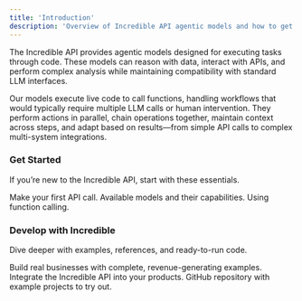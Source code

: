 ```yaml
---
title: 'Introduction'
description: 'Overview of Incredible API agentic models and how to get started'
---
```


The Incredible API provides agentic models designed for executing tasks through code. These models can reason with data, interact with APIs, and perform complex analysis while maintaining compatibility with standard LLM interfaces.

Our models execute live code to call functions, handling workflows that would typically require multiple LLM calls or human intervention. They perform actions in parallel, chain operations together, maintain context across steps, and adapt based on results—from simple API calls to complex multi-system integrations.

### Get Started

If you’re new to the Incredible API, start with these essentials.

<div style={{ display: 'grid', gridTemplateColumns: 'repeat(3, minmax(0, 1fr))', gap: '16px' }}>
  <Card title="Quickstart" icon="rocket" href="/quickstart">
    Make your first API call.
  </Card>
  <Card title="Model Overview" icon="brain" href="/guides/models-overview">
    Available models and their capabilities.
  </Card>
  <Card title="Taking Actions" icon="wrench" href="/guides/function-calling">
    Using function calling.
  </Card>
</div>

### Develop with Incredible

Dive deeper with examples, references, and ready-to-run code.

<div style={{ display: 'grid', gridTemplateColumns: 'repeat(3, minmax(0, 1fr))', gap: '16px' }}>
  <Card title="Examples" icon="file-code" href="/examples">
    Build real businesses with complete, revenue-generating examples.
  </Card>
  <Card title="API Reference" icon="book" href="/api-reference/chat/completion">
    Integrate the Incredible API into your products.
  </Card>
  <Card title="Cookbook" icon="github" href="https://github.com/Norditech-AB/Incredible-API-Cookbook">
    GitHub repository with example projects to try out.
  </Card>
</div>

